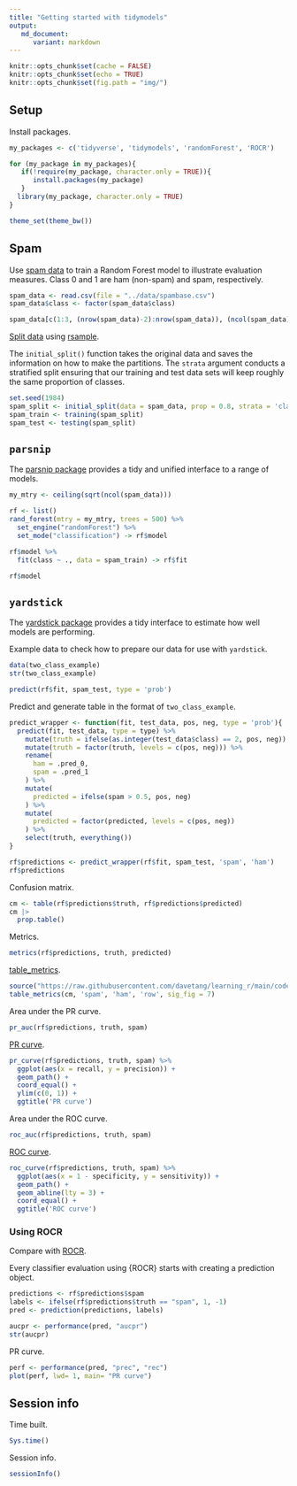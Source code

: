 ```yaml
---
title: "Getting started with tidymodels"
output:
   md_document:
      variant: markdown
---
```


```r
knitr::opts_chunk$set(cache = FALSE)
knitr::opts_chunk$set(echo = TRUE)
knitr::opts_chunk$set(fig.path = "img/")
```

## Setup

Install packages.

```r
my_packages <- c('tidyverse', 'tidymodels', 'randomForest', 'ROCR')

for (my_package in my_packages){
   if(!require(my_package, character.only = TRUE)){
      install.packages(my_package)
   }
  library(my_package, character.only = TRUE)
}

theme_set(theme_bw())
```

## Spam

Use [spam data](https://archive.ics.uci.edu/ml/machine-learning-databases/spambase/spambase.names) to train a Random Forest model to illustrate evaluation measures. Class 0 and 1 are ham (non-spam) and spam, respectively.

```r
spam_data <- read.csv(file = "../data/spambase.csv")
spam_data$class <- factor(spam_data$class)

spam_data[c(1:3, (nrow(spam_data)-2):nrow(spam_data)), (ncol(spam_data)-2):ncol(spam_data)]
```

[Split data](https://www.tidymodels.org/start/resampling/#data-split) using [rsample](https://rsample.tidymodels.org/).

The `initial_split()` function takes the original data and saves the information on how to make the partitions. The `strata` argument conducts a stratified split ensuring that our training and test data sets will keep roughly the same proportion of classes.

```r
set.seed(1984)
spam_split <- initial_split(data = spam_data, prop = 0.8, strata = 'class')
spam_train <- training(spam_split)
spam_test <- testing(spam_split)
```

## `parsnip`

The [parsnip package](https://parsnip.tidymodels.org/index.html) provides a tidy and unified interface to a range of models.

```r
my_mtry <- ceiling(sqrt(ncol(spam_data)))

rf <- list()
rand_forest(mtry = my_mtry, trees = 500) %>%
  set_engine("randomForest") %>%
  set_mode("classification") -> rf$model

rf$model %>%
  fit(class ~ ., data = spam_train) -> rf$fit

rf$model
```

## `yardstick`

The [yardstick package](https://yardstick.tidymodels.org/) provides a tidy interface to estimate how well models are performing.

Example data to check how to prepare our data for use with `yardstick`.

```r
data(two_class_example)
str(two_class_example)
```
```r
predict(rf$fit, spam_test, type = 'prob')
```

Predict and generate table in the format of `two_class_example`.

```r
predict_wrapper <- function(fit, test_data, pos, neg, type = 'prob'){
  predict(fit, test_data, type = type) %>%
    mutate(truth = ifelse(as.integer(test_data$class) == 2, pos, neg)) %>%
    mutate(truth = factor(truth, levels = c(pos, neg))) %>%
    rename(
      ham = .pred_0,
      spam = .pred_1
    ) %>%
    mutate(
      predicted = ifelse(spam > 0.5, pos, neg)
    ) %>%
    mutate(
      predicted = factor(predicted, levels = c(pos, neg))
    ) %>%
    select(truth, everything())
}

rf$predictions <- predict_wrapper(rf$fit, spam_test, 'spam', 'ham')
rf$predictions
```

Confusion matrix.

```r
cm <- table(rf$predictions$truth, rf$predictions$predicted)
cm |>
  prop.table()
```

Metrics.

```r
metrics(rf$predictions, truth, predicted)
```

[table_metrics](https://github.com/davetang/learning_r/blob/main/code/table_metrics.R).

```r
source("https://raw.githubusercontent.com/davetang/learning_r/main/code/table_metrics.R")
table_metrics(cm, 'spam', 'ham', 'row', sig_fig = 7)
```

Area under the PR curve.

```r
pr_auc(rf$predictions, truth, spam)
```

[PR curve](https://yardstick.tidymodels.org/reference/pr_curve.html).

```r
pr_curve(rf$predictions, truth, spam) %>%
  ggplot(aes(x = recall, y = precision)) +
  geom_path() +
  coord_equal() +
  ylim(c(0, 1)) +
  ggtitle('PR curve')
```

Area under the ROC curve.

```r
roc_auc(rf$predictions, truth, spam)
```

[ROC curve](https://yardstick.tidymodels.org/reference/roc_curve.html).

```r
roc_curve(rf$predictions, truth, spam) %>%
  ggplot(aes(x = 1 - specificity, y = sensitivity)) +
  geom_path() +
  geom_abline(lty = 3) +
  coord_equal() +
  ggtitle('ROC curve')
```

### Using ROCR

Compare with [ROCR](https://cran.rstudio.com/web/packages/ROCR/vignettes/ROCR.html).

Every classifier evaluation using {ROCR} starts with creating a prediction object.

```r
predictions <- rf$predictions$spam
labels <- ifelse(rf$predictions$truth == "spam", 1, -1)
pred <- prediction(predictions, labels)

aucpr <- performance(pred, "aucpr")
str(aucpr)
```

PR curve.

```r
perf <- performance(pred, "prec", "rec")
plot(perf, lwd= 1, main= "PR curve")
```

## Session info

Time built.

```r
Sys.time()
```

Session info.

```r
sessionInfo()
```

